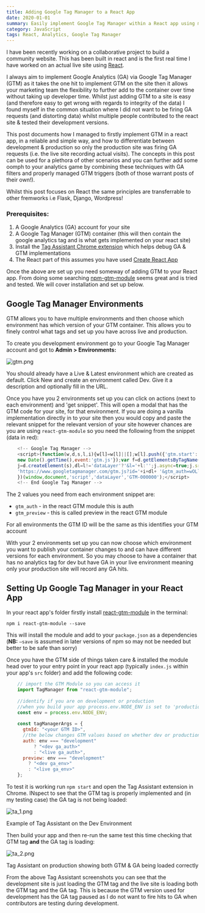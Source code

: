 ```yaml
---
title: Adding Google Tag Manager to a React App
date: 2020-01-01
summary: Easily implement Google Tag Manager within a React app using multiple environments
category: JavaScript
tags: React, Analytics, Google Tag Manager
---
```


I have been recently working on a collaborative project to build a community website. This has been built in react and is the first real time I have worked on an actual live site using [React](https://reactjs.org/).

I always aim to implement Google Analytics (GA) via Google Tag Manager (GTM) as it takes the one hit to implement GTM on the site then it allows your marketing team the flexibility to further add to the container over time without taking up developer time. Whilst just adding GTM to a site is easy (and therefore easy to get wrong with regards to integrity of the data) I found myself in the common situation where I did not want to be firing GA requests (and distorting data) whilst multiple people contributed to the react site & tested their development versions.

This post documents how I managed to firstly implement GTM in a react app, in a reliable and simple way, and how to differentiate between development & production so only the production site was firing GA requests (i.e. the live site recording actual visits). The concepts in this post can be used for a plethora of other scenarios and you can further add some oomph to your analytics game by combining these techniques with GA filters and properly managed GTM triggers (both of those warrant posts of their own!).

Whilst this post focuses on React the same principles are transferrable to other fremworks i.e Flask, Django, Wordpress!

### Prerequisites:

1. A Google Analytics (GA) account for your site
2. A Google Tag Manager (GTM) container (this will then contain the google analytics tag and is what gets implemented on your react site)
3. Install the [Tag Assistant Chrome extension](https://chrome.google.com/webstore/detail/tag-assistant-by-google/kejbdjndbnbjgmefkgdddjlbokphdefk?hl=en) which helps debug GA & GTM implementations
4. The React part of this assumes you have used [Create React App](https://create-react-app.dev/)

Once the above are set up you need someway of adding GTM to your React app. From doing some searching [npm-gtm-module](https://www.npmjs.com/package/react-gtm-module) seems great and is tried and tested. We will cover installation and set up below.

## Google Tag Manager Environments

GTM allows you to have multiple environments and then choose which environment has which version of your GTM container. This allows you to finely control what tags and set up you have across live and production.

To create you development environment go to your Google Tag Manager account and got to **Admin > Environments:**

![gtm.png](gtm.png)

You should already have a Live & Latest environment which are created as default. Click New and create an environment called Dev. Give it a description and optionally fill in the URL.

Once you have you 2 environments set up you can click on actions (next to each environment) and 'get snippet'. This will open a modal that has the GTM code for your site, for that environment. If you are doing a vanilla implementation directly in to your site then you would copy and paste the relevant snippet for the relevant version of your site however chances are you are using `react-gtm-module` so you need the following from the snippet (data in red):
```javascript
    <!-- Google Tag Manager -->
    <script>(function(w,d,s,l,i){w[l]=w[l]||[];w[l].push({'gtm.start':
    new Date().getTime(),event:'gtm.js'});var f=d.getElementsByTagName(s)[0],
    j=d.createElement(s),dl=l!='dataLayer'?'&l='+l:'';j.async=true;j.src=
    'https://www.googletagmanager.com/gtm.js?id='+i+dl+ '&gtm_auth=wOLlB9ZmTeQvnptGPP4WAA&gtm_preview=env-7&gtm_cookies_win=x';f.parentNode.insertBefore(j,f);
    })(window,document,'script','dataLayer','GTM-000000');</script>
    <!-- End Google Tag Manager -->
```
The 2 values you need from each environment snippet are:

- `gtm_auth` - in the react GTM module this is auth
- `gtm_preview` - this is called preview in the react GTM module

For all environments the GTM ID will be the same as this identifies your GTM account

With your 2 environments set up you can now choose which environment you want to publish your container changes to and can have different versions for each environment. So you may choose to have a container that has no analytics tag for dev but have GA in your live environment meaning only your production site will record any GA hits.

## Setting Up Google Tag Manager in your React App

In your react app's folder firstly install [react-gtm-module](https://www.npmjs.com/package/react-gtm-module) in the terminal:

    npm i react-gtm-module --save

This will install the module and add to your `package.json` as a dependencies (**NB:** `—save` is assumed in later versions of npm so may not be needed but better to be safe than sorry)

Once you have the GTM side of things taken care & installed the module head over to your entry point in your react app (typically `index.js` within your app's `src` folder) and add the following code:
```javascript
    // import the GTM Module so you can access it
    import TagManager from "react-gtm-module";
    
    //identify if you are on development or production
    //when you build your app process.env.NODE_ENV is set to 'production' 
    const env = process.env.NODE_ENV; 
    
    const tagManagerArgs = {
      gtmId: "<your GTM ID>",
      //the below changes GTM values based on whether dev or production
      auth: env === "development"
          ? "<dev ga_auth>"
          : "<live ga_auth>",
      preview: env === "development"
        ? "<dev ga_env>"
        : "<live ga_env>"
    };
```
To test it is working run `npm start` and open the Tag Assistant extension in Chrome. INspect to see that the GTM tag is properly implemented and (in my testing case) the GA tag is not being loaded:

![ta_1.png](./ta_1.png)

Example of Tag Assistant on the Dev Environment

Then build your app and then re-run the same test this time checking that GTM tag **and** the GA tag is loading:

![ta_2.png](./ta_2.png)

Tag Assistant on production showing both GTM & GA being loaded correctly

From the above Tag Assistant screenshots you can see that the development site is just loading the GTM tag and the live site is loading both the GTM tag and the GA tag. This is because the GTM version used for development has the GA tag paused as I do not want to fire hits to GA when contributors are testing during development.